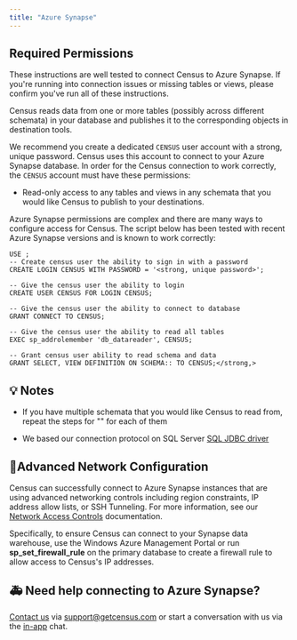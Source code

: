 ```yaml
---
title: "Azure Synapse"
---
```


## Required Permissions

These instructions are well tested to connect Census to Azure Synapse. If you're running into connection issues or missing tables or views, please confirm you've run all of these instructions.

Census reads data from one or more tables (possibly across different schemata) in your database and publishes it to the corresponding objects in destination tools.

We recommend you create a dedicated `CENSUS` user account with a strong, unique password. Census uses this account to connect to your Azure Synapse database. In order for the Census connection to work correctly, the `CENSUS` account must have these permissions:

* Read-only access to any tables and views in any schemata that you would like Census to publish to your destinations.

Azure Synapse permissions are complex and there are many ways to configure access for Census. The script below has been tested with recent Azure Synapse versions and is known to work correctly:

```
USE ;
-- Create census user the ability to sign in with a password
CREATE LOGIN CENSUS WITH PASSWORD = '<strong, unique password>';

-- Give the census user the ability to login
CREATE USER CENSUS FOR LOGIN CENSUS;

-- Give the census user the ability to connect to database
GRANT CONNECT TO CENSUS;

-- Give the census user the ability to read all tables
EXEC sp_addrolemember 'db_datareader', CENSUS;

-- Grant census user ability to read schema and data
GRANT SELECT, VIEW DEFINITION ON SCHEMA:: TO CENSUS;</strong,>
```

## 💡 Notes

* If you have multiple schemata that you would like Census to read from, repeat the steps for "<your schema>" for each of them

* We based our connection protocol on SQL Server [SQL JDBC driver](https://docs.microsoft.com/en-us/sql/connect/jdbc/microsoft-jdbc-driver-for-sql-server?view=sql-server-ver15)

## 🚦Advanced Network Configuration

Census can successfully connect to Azure Synapse instances that are using advanced networking controls including region constraints, IP address allow lists, or SSH Tunneling. For more information, see our [Network Access Controls](/basics/security-and-privacy/regions-and-ip-addresses) documentation.

Specifically, to ensure Census can connect to your Synapse data warehouse, use the Windows Azure Management Portal or run **sp\_set\_firewall\_rule** on the primary database to create a firewall rule to allow access to Census's IP addresses.

## 🚑 Need help connecting to Azure Synapse?

[Contact us](mailto:support@getcensus.com) via support@getcensus.com or start a conversation with us via the [in-app](https://app.getcensus.com) chat.